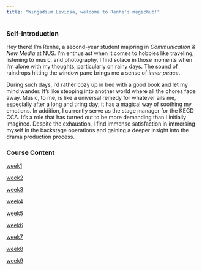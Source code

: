 ```yaml
---
title: "Wingadium Leviosa, welcome to Renhe's magichub!"
---
```


### Self-introduction
Hey there! I'm Renhe, a second-year student majoring in *Communication & New Media* at NUS. I'm enthusiast when it comes to hobbies like traveling, listening to music, and photography. I find solace in those moments when I'm alone with my thoughts, particularly on rainy days. The sound of raindrops hitting the window pane brings me a sense of *inner peace*.

During such days, I'd rather cozy up in bed with a good book and let my mind wander. It's like stepping into another world where all the chores fade away. Music, to me, is like a universal remedy for whatever ails me, especially after a long and tiring day; it has a magical way of soothing my emotions. In addition, I currently serve as the stage manager for the KECD CCA. It's a role that has turned out to be more demanding than I initially imagined. Despite the exhaustion, I find immense satisfaction in immersing myself in the backstage operations and gaining a deeper insight into the drama production process. 

### Course Content
[week1](https://github.com/renhe7/renhe/tree/main/Week1)

[week2](https://github.com/renhe7/renhe/tree/main/Week2)

[week3](https://github.com/renhe7/renhe/tree/main/Week3)

[week4](https://github.com/renhe7/renhe/tree/main/Week4)

[week5](https://github.com/renhe7/renhe/tree/main/Week5)

[week6](https://github.com/renhe7/renhe/tree/main/Week6)

[week7](https://github.com/renhe7/renhe/tree/main/Week%207)

[week8](https://github.com/renhe7/renhe/tree/main/Week8)

[week9](https://github.com/renhe7/renhe/tree/main/Week9)
